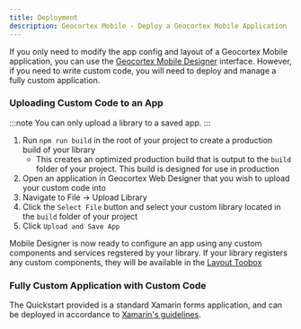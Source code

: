 ```yaml
---
title: Deployment
description: Geocortex Mobile - Deploy a Geocortex Mobile Application
---
```


If you only need to modify the app config and layout of a Geocortex Mobile application, you can use the [Geocortex Mobile Designer](https://apps.geocortex.com/mobileviewer/designer/) interface. However, if you need to write custom code, you will need to deploy and manage a fully custom application.

### Uploading Custom Code to an App

:::note
You can only upload a library to a saved app.
:::

1. Run `npm run build` in the root of your project to create a production build of your library
    - This creates an optimized production build that is output to the `build` folder of your project. This build is designed for use in production
1. Open an application in Geocortex Web Designer that you wish to upload your custom code into
1. Navigate to File -> Upload Library
1. Click the `Select File` button and select your custom library located in the `build` folder of your project
1. Click `Upload and Save App`

Mobile Designer is now ready to configure an app using any custom components and services regstered by your library. If your library registers any custom components, they will be available in the [Layout Toobox](https://docs.geocortex.com/mobileviewer/latest/admin-help/Default.htm#gmv/designer/modify-a-layout.htm#add-a-component)

### Fully Custom Application with Custom Code

The Quickstart provided is a standard Xamarin forms application, and can be deployed in accordance to [Xamarin's guidelines](https://docs.microsoft.com/en-us/xamarin/xamarin-forms/deploy-test/).
